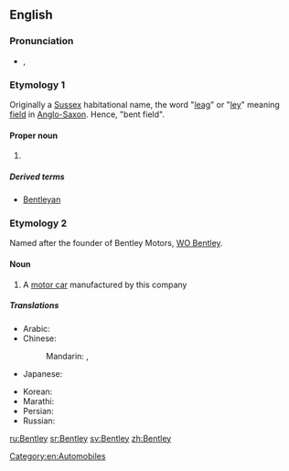 ==English==

===Pronunciation===
* {{enPR|bĕnt'lē}}, {{IPA|/ˈbentliː/|lang=en}}

{{wikipedia}}

===Etymology 1===
Originally a [[Sussex]] habitational name, the word "[[leag]]" or "[[ley]]" meaning [[field]] in [[Anglo-Saxon]]. Hence, "bent field".

====Proper noun====
{{en-proper noun|pl=Bentleys}}

# {{surname|A=An|English [[habitational]]|from=Old English}}

=====Derived terms=====
* [[Bentleyan]]

===Etymology 2===
Named after the founder of Bentley Motors, [[w:WO Bentley|WO Bentley]].

====Noun====
{{en-noun}}

# A [[motor car]] manufactured by this company

=====Translations=====
{{trans-top|British car}}
* Arabic: {{t|ar|بنتلي|m|tr=bíntlī, béntlī|sc=Arab}}
* Chinese:
*: Mandarin: {{t+|cmn|賓利|sc=Hani}}, {{t|cmn|宾利|tr=Bīnlì|sc=Hani}}
* Japanese: {{t|ja|ベントレー|tr=Bentorē|sc=Jpan}}
{{trans-mid}}
* Korean: {{t|ko|벤틀리|tr=Benteulli|sc=Kore}}
* Marathi: {{t|mr|बेन्ट्ली|f|tr=benṭlī|sc=Deva}}
* Persian: {{t|fa|بنتلی|tr=Bentli|sc=fa-Arab}}
* Russian: {{t|ru|Бентли|f|tr=Bɛ́ntli|sc=Cyrl}}
{{trans-bottom}}

[[Category:en:Automobiles]]

[[ru:Bentley]]
[[sr:Bentley]]
[[sv:Bentley]]
[[zh:Bentley]]